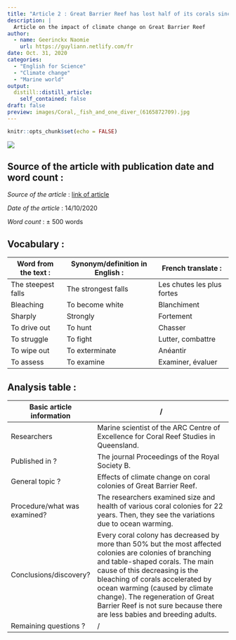 ```yaml
---
title: "Article 2 : Great Barrier Reef has lost half of its corals since 1995"
description: |
  Article on the impact of climate change on Great Barrier Reef
author:
  - name: Geerinckx Naomie
    url: https://guyliann.netlify.com/fr
date: Oct. 31, 2020
categories:
  - "English for Science"
  - "Climate change"
  - "Marine world"
output:
  distill::distill_article:
    self_contained: false
draft: false 
preview: images/Coral,_fish_and_one_diver_(6165872709).jpg
---
```


```r
knitr::opts_chunk$set(echo = FALSE)
```

![](images/Coral,_fish_and_one_diver_(6165872709).jpg)

## Source of the article with publication date and word count : 

*Source of the article* : [link of article](https://www.bbc.com/news/world-australia-54533971 )

*Date of the article* : 14/10/2020

*Word count* : ± 500 words 

## Vocabulary : 

| Word from the text :  | Synonym/definition in English :     | French translate :           |
| --------------------- | ----------------------------------- | ---------------------------- |
| The steepest falls         | The strongest falls   | Les chutes les plus fortes      |
| Bleaching    | To become white         | Blanchiment              |
| Sharply              | Strongly                             | Fortement |
| To drive out           | To hunt                  | Chasser                 |
| To struggle           | To fight             | Lutter, combattre                  |
| To wipe out      | To exterminate   | Anéantir      |
| To assess              | To examine                           | Examiner, évaluer                    |

## Analysis table :

| Basic article information 	| / 	|
|------------------------------	|-------------------------------------------------------------------------------------------------------------------------------------------------------------------------------------------------------------------------------------------------------------------------------------------------------------------------------------------------------------------------------------------------------------------------------------------------------------------------------------------------------------------------------------------------------------------------------------------------------------------------------	|
| Researchers 	| Marine scientist of the ARC Centre of Excellence for Coral Reef Studies in Queensland.            	|
| Published in ? 	| The journal Proceedings of the Royal Society B. 	|
| General topic ? 	| Effects of climate change on coral colonies of Great Barrier Reef. 	|
| Procedure/what was examined? 	| The researchers examined size and health of various coral colonies for 22 years. Then, they see the variations due to ocean warming.   |
| Conclusions/discovery? 	| Every coral colony has decreased by more than 50% but the most affected colonies are colonies of branching and table-shaped corals. The main cause of this decreasing is the bleaching of corals accelerated by ocean warming (caused by climate change). The regeneration of Great Barrier Reef is not sure because there are less babies and breeding adults.  |
| Remaining questions ? 	|  / 	














